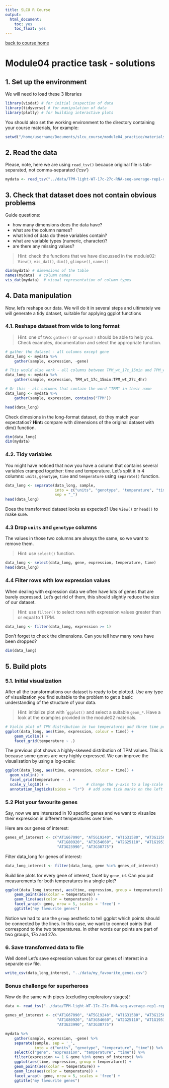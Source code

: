 ```yaml
---
title: SLCU R Course
output:
  html_document:
    toc: yes
    toc_float: yes
---
```


[back to course home](https://tavareshugo.github.io/slcu_r_course/)

# Module04 practice task - solutions

## 1. Set up the environment 

We will need to load these 3 libraries

```r
library(visdat) # for initial inspection of data
library(tidyverse) # for manipulation of data
library(plotly) # for building interactive plots
```

You should also set the working environment to the directory containing your 
course materials, for example:

```r
setwd("/home/username/Documents/slcu_course/module04_practice/materials")
```


## 2. Read the data

Please, note, here we are using `read_tsv()` because original file is
tab-separated, not comma-separated ('csv')

```r
mydata <- read_tsv("../data/TPM-light-WT-17c-27c-RNA-seq-average-rep1-rep2_misexpressed.tsv")
```

## 3. Check that dataset does not contain obvious problems

Guide questions:

- how many dimensions does the data have?
- what are the column names? 
- what kind of data do these variables contain?
- what are variable types (numeric, character)?
- are there any missing values?

> Hint: check the functions that we have discussed in the module02:
> ``View()``, ``vis_dat()``, ``dim()``, ``glimpse()``, ``names()``

```r
dim(mydata) # dimensions of the table
names(mydata)  # column names
vis_dat(mydata)  # visual representation of column types
```

## 4. Data manipulation

Now, let's reshape our data. We will do it in several steps and 
ultimately we will generate a tidy dataset, suitable for applying ggplot 
functions 

### 4.1. Reshape dataset from wide to long format

> Hint: one of two: ``gather()`` or ``spread()`` should be able to help you. 
> Check examples, documentation and select the appropriate function.

```r
# gather the dataset - all columns except gene
data_long <- mydata %>% 
    gather(sample, expression, -gene)

# This would also work - all columns between TPM_wt_17c_15min and TPM_wt_27c_4hr
data_long <- mydata %>% 
    gather(sample, expression, TPM_wt_17c_15min:TPM_wt_27c_4hr)

# Or this - all columns that contain the word "TPM" in their name
data_long <- mydata %>% 
    gather(sample, expression, contains("TPM"))

head(data_long)
```

Check dimesions in the long-format dataset, do they match your expectatios? 
**Hint:** compare with dimensions of the original dataset with dim() function.

```r
dim(data_long)
dim(mydata)
```

### 4.2. Tidy variables

You might have noticed that now you have a column that contains several 
variables cramped together: time and temperature. Let's split it in 4 
columns: ``units``, ``genotype``, ``time`` and ``temperature`` using ``separate()`` function.

```r
data_long <- separate(data_long, sample, 
                      into = c("units", "genotype", "temperature", "time"),
                      sep = "_")
head(data_long)
```

Does the transformed dataset looks as expected? Use `View()` or `head()` to make sure.

### 4.3 Drop ``units`` and ``genotype`` columns 

The values in those two columns are always the same, so we want to remove them.

> Hint: use ``select()`` function.

```r
data_long <- select(data_long, gene, expression, temperature, time)
head(data_long)
```


### 4.4 Filter rows with low expression values

When dealing with expression data we often have lots of genes that are barely 
expressed. Let's get rid of them, this should slightly reduce the size of our
dataset.

> Hint: use ``filter()`` to select rows with expression values greater than or equal to 1 TPM.

```r
data_long <- filter(data_long, expression >= 1)
```

Don't forget to check the dimensions. Can you tell how many rows have been 
dropped?

```r
dim(data_long)
```


## 5. Build plots

### 5.1. Initial visualization

After all the transformations our dataset is ready to be plotted. Use any type
of visualization you find suitable to the problem to get a basic understanding
of the structure  of your data. 

> Hint: initialize plot with ```ggplot()`` and select a suitable ``geom_*``. 
> Have a look at the examples provided in the module02 materials. 

```r
# Violin plot of TPM distribution in two temperatures and three time points
ggplot(data_long, aes(time, expression, colour = time)) +
    geom_violin() +
    facet_grid(temperature ~ .)
```

The previous plot shows a highly-skewed distribution of TPM values. This is because 
some genes are very highly expressed. We can improve the visualisation by using a 
log-scale:

```r
ggplot(data_long, aes(time, expression, colour = time)) +
  geom_violin() +
  facet_grid(temperature ~ .) +
  scale_y_log10() +                 # change the y-axis to a log-scale
  annotation_logticks(sides = "lr")  # add some tick marks on the left and right side
```

### 5.2 Plot your favourite genes

Say, now we are interested in 10 specific genes and we want to visualize their 
expression in different temperatures over time.

Here are our genes of interest:

```r
genes_of_interest <- c("AT1G67090", "AT5G19240", "AT1G31580", "AT3G12580",
                       "AT1G80920", "AT3G54660", "AT2G25110", "AT1G19530",
                       "AT3G23990", "AT3G30775")
```

Filter data_long for genes of interest:

```r
data_long_interest <- filter(data_long, gene %in% genes_of_interest)
```

Build line plots for every gene of interest, facet by `gene_id`. Can you put
measurements for both temperatures in a single plot?

```r
ggplot(data_long_interest, aes(time, expression, group = temperature)) +
    geom_point(aes(color = temperature)) +
    geom_line(aes(color = temperature)) +
    facet_wrap(~ gene, nrow = 5, scales = 'free') +
    ggtitle("my favourite genes")
```    

Notice we had to use the `group` aesthetic to tell ggplot which points should be 
connected by the lines. In this case, we want to connect points that correspond to 
the two temperatures. In other words our points are part of two groups, 17o and 27o.


### 6. Save transformed data to file

Well done! Let's save expression values for our genes of interest in a separate csv file.

```r
write_csv(data_long_interest, "../data/my_favourite_genes.csv")
```


### Bonus challenge for superheroes

Now do the same with pipes (excluding exploratory stages)! 

```r
data <- read_tsv("../data/TPM-light-WT-17c-27c-RNA-seq-average-rep1-rep2_misexpressed.tsv")

genes_of_interest <- c("AT1G67090", "AT5G19240", "AT1G31580", "AT3G12580",
                       "AT1G80920", "AT3G54660", "AT2G25110", "AT1G19530",
                       "AT3G23990", "AT3G30775")

mydata %>% 
    gather(sample, expression, -gene) %>%
    separate(sample, sep = '_',
             into = c("units", "genotype", "temperature", "time")) %>%
    select(c("gene", "expression", "temperature", "time")) %>%
    filter(expression >= 1 & gene %in% genes_of_interest) %>%
    ggplot(aes(time, expression, group = temperature)) +
    geom_point(aes(color = temperature)) +
    geom_line(aes(color = temperature)) +
    facet_wrap(~ gene, nrow = 5, scales = 'free') +
    ggtitle("my favourite genes")

```



